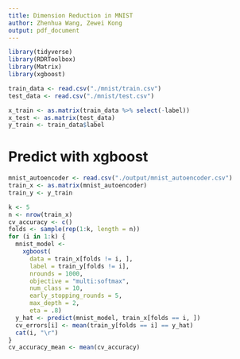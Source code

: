 ```yaml
---
title: Dimension Reduction in MNIST
author: Zhenhua Wang, Zewei Kong
output: pdf_document
---
```


```r
library(tidyverse)
library(RDRToolbox)
library(Matrix)
library(xgboost)
```

```r
train_data <- read.csv("./mnist/train.csv")
test_data <- read.csv("./mnist/test.csv")

x_train <- as.matrix(train_data %>% select(-label))
x_test <- as.matrix(test_data)
y_train <- train_data$label
```

# Predict with xgboost
```r
mnist_autoencoder <- read.csv("./output/mnist_autoencoder.csv")
train_x <- as.matrix(mnist_autoencoder)
train_y <- y_train

k <- 5
n <- nrow(train_x)
cv_accuracy <- c()
folds <- sample(rep(1:k, length = n))
for (i in 1:k) {
  mnist_model <-
    xgboost(
      data = train_x[folds != i, ],
      label = train_y[folds != i],
      nrounds = 1000,
      objective = "multi:softmax",
      num_class = 10,
      early_stopping_rounds = 5,
      max_depth = 2,
      eta = .8)
  y_hat <- predict(mnist_model, train_x[folds == i, ])
  cv_errors[i] <- mean(train_y[folds == i] == y_hat)
  cat(i, "\r")
}
cv_accuracy_mean <- mean(cv_accuracy)
```
